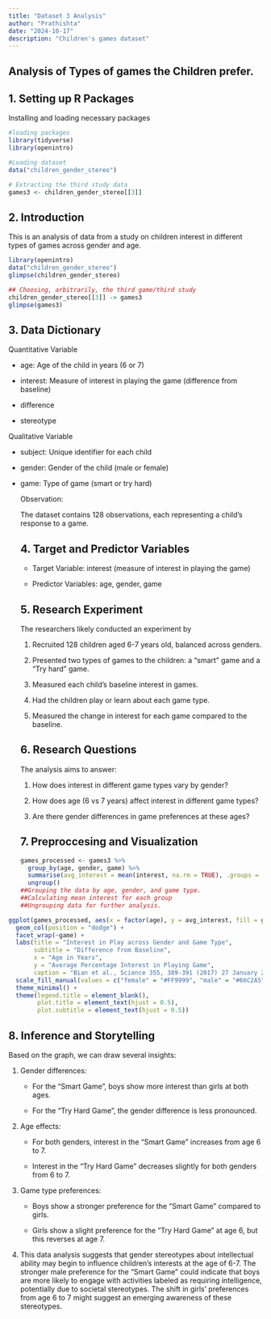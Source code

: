 ```yaml
---
title: "Dataset 3 Analysis"
author: "Prathishta"
date: "2024-10-17"
description: "Children's games dataset"
---
```


## Analysis of Types of games the Children prefer.

## 1. Setting up R Packages

Installing and loading necessary packages

```r

#loading packages
library(tidyverse)
library(openintro)

#Loading dataset
data("children_gender_stereo")

# Extracting the third study data
games3 <- children_gender_stereo[[3]]
```

## 2. Introduction

This is an analysis of data from a study on children interest in different types of games across gender and age.

```r
library(openintro)
data("children_gender_stereo")
glimpse(children_gender_stereo)
```

```r
## Choosing, arbitrarily, the third game/third study
children_gender_stereo[[3]] -> games3
glimpse(games3)
```

## 3. Data Dictionary

Quantitative Variable

-   age: Age of the child in years (6 or 7)

-   interest: Measure of interest in playing the game (difference from baseline)

-   difference

-   stereotype

Qualitative Variable

-   subject: Unique identifier for each child

-   gender: Gender of the child (male or female)

-   game: Type of game (smart or try hard)

    Observation:

    The dataset contains 128 observations, each representing a child's response to a game.

    ## 4. Target and Predictor Variables

    -   Target Variable: interest (measure of interest in playing the game)

    -   Predictor Variables: age, gender, game

    ## 5. Research Experiment

    The researchers likely conducted an experiment by

    1.  Recruited 128 children aged 6-7 years old, balanced across genders.

    2.  Presented two types of games to the children: a "smart" game and a "Try hard" game.

    3.  Measured each child's baseline interest in games.

    4.  Had the children play or learn about each game type.

    5.  Measured the change in interest for each game compared to the baseline.

    ## 6. Research Questions

    The analysis aims to answer:

    1.  How does interest in different game types vary by gender?

    2.  How does age (6 vs 7 years) affect interest in different game types?

    3.  Are there gender differences in game preferences at these ages?

    ## 7. Preproccesing and Visualization

    ```r
    games_processed <- games3 %>%
      group_by(age, gender, game) %>%
      summarise(avg_interest = mean(interest, na.rm = TRUE), .groups = "drop") %>%
      ungroup()
    ##Grouping the data by age, gender, and game type.
    ##Calculating mean interest for each group
    ##Ungrouping data for further analysis.
    ```

```r
ggplot(games_processed, aes(x = factor(age), y = avg_interest, fill = gender)) +
  geom_col(position = "dodge") +
  facet_wrap(~game) +
  labs(title = "Interest in Play across Gender and Game Type",
       subtitle = "Difference from Baseline",
       x = "Age in Years",
       y = "Average Percentage Interest in Playing Game",
       caption = "Bian et al., Science 355, 389-391 (2017) 27 January 2017") +
  scale_fill_manual(values = c("female" = "#FF9999", "male" = "#66C2A5")) +
  theme_minimal() +
  theme(legend.title = element_blank(),
        plot.title = element_text(hjust = 0.5),
        plot.subtitle = element_text(hjust = 0.5))
```

## 8. Inference and Storytelling

Based on the graph, we can draw several insights:

1.  Gender differences:
    -   For the "Smart Game", boys show more interest than girls at both ages.

    -   For the "Try Hard Game", the gender difference is less pronounced.

<!-- -->

2.  Age effects:
    -   For both genders, interest in the "Smart Game" increases from age 6 to 7.

    -   Interest in the "Try Hard Game" decreases slightly for both genders from 6 to 7.

<!-- -->

3.  Game type preferences:

    -   Boys show a stronger preference for the "Smart Game" compared to girls.

    -   Girls show a slight preference for the "Try Hard Game" at age 6, but this reverses at age 7.

4.  This data analysis suggests that gender stereotypes about intellectual ability may begin to influence children's interests at the age of 6-7. The stronger male preference for the "Smart Game" could indicate that boys are more likely to engage with activities labeled as requiring intelligence, potentially due to societal stereotypes. The shift in girls' preferences from age 6 to 7 might suggest an emerging awareness of these stereotypes.
